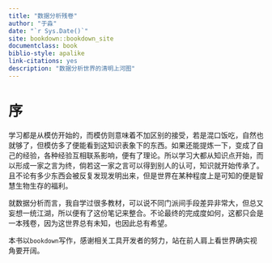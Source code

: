 ```yaml
--- 
title: "数据分析残卷"
author: "于淼"
date: "`r Sys.Date()`"
site: bookdown::bookdown_site
documentclass: book
biblio-style: apalike
link-citations: yes
description: "数据分析世界的清明上河图"
---
```


# 序 {-}

学习都是从模仿开始的，而模仿则意味着不加区别的接受，若是混口饭吃，自然也就够了，但模仿多了便能看到这知识表象下的东西。如果还能提炼一下，变成了自己的经验，各种经验互相联系影响，便有了理论。所以学习大都从知识点开始，而以形成一家之言为终，倘若这一家之言可以得到别人的认可，知识就开始传承了。且不论有多少东西会被反复发现发明出来，但是世界在某种程度上是可知的便是智慧生物生存的福利。

就数据分析而言，我自学过很多教材，可以说不同门派间手段差异非常大，但总又妄想一统江湖，所以便有了这份笔记来整合。不论最终的完成度如何，这都只会是一本残卷，因为这世界总有未知，也因此总有希望。

本书以`bookdown`写作，感谢相关工具开发者的努力，站在前人肩上看世界确实视角要开阔。

<script>
  (function(i,s,o,g,r,a,m){i['GoogleAnalyticsObject']=r;i[r]=i[r]||function(){
  (i[r].q=i[r].q||[]).push(arguments)},i[r].l=1*new Date();a=s.createElement(o),
  m=s.getElementsByTagName(o)[0];a.async=1;a.src=g;m.parentNode.insertBefore(a,m)
  })(window,document,'script','https://www.google-analytics.com/analytics.js','ga');

  ga('create', 'UA-43118729-1', 'auto');
  ga('send', 'pageview');

</script>
